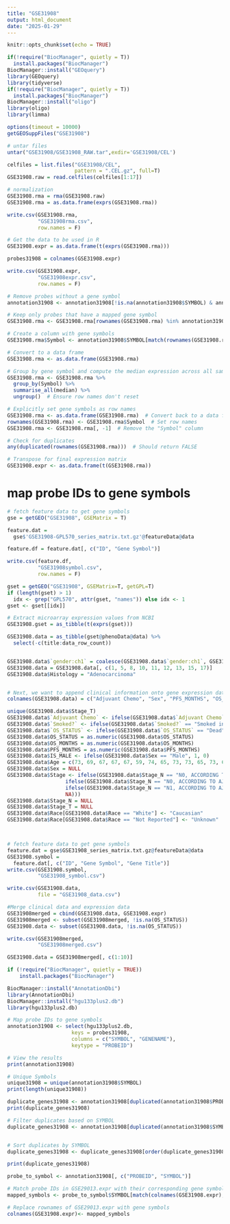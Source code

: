 ```yaml
---
title: "GSE31908"
output: html_document
date: "2025-01-29"
---
```


```r
knitr::opts_chunk$set(echo = TRUE)
```

```r
if(!require("BiocManager", quietly = T))
  install.packages("BiocManager")
BiocManager::install("GEOquery")
library(GEOquery)
library(tidyverse)
if(!require("BiocManager", quietly = T))
  install.packages("BiocManager")
BiocManager::install("oligo")
library(oligo)
library(limma)
```

```r
options(timeout = 10000)
getGEOSuppFiles("GSE31908")

# untar files
untar("GSE31908/GSE31908_RAW.tar",exdir='GSE31908/CEL')

celfiles = list.files("GSE31908/CEL",
                      pattern = ".CEL.gz", full=T)
GSE31908.raw = read.celfiles(celfiles[1:17])

# normalization 
GSE31908.rma = rma(GSE31908.raw)
GSE31908.rma = as.data.frame(exprs(GSE31908.rma))

write.csv(GSE31908.rma, 
          "GSE31908rma.csv",
          row.names = F)

# Get the data to be used in R
GSE31908.expr = as.data.frame(t(exprs(GSE31908.rma)))

probes31908 = colnames(GSE31908.expr)

write.csv(GSE31908.expr, 
          "GSE31908expr.csv",
          row.names = F)

```

```r
# Remove probes without a gene symbol
annotation31908 <- annotation31908[!is.na(annotation31908$SYMBOL) & annotation31908$SYMBOL != "", ]

# Keep only probes that have a mapped gene symbol
GSE31908.rma <- GSE31908.rma[rownames(GSE31908.rma) %in% annotation31908$PROBEID, ]

# Create a column with gene symbols
GSE31908.rma$Symbol <- annotation31908$SYMBOL[match(rownames(GSE31908.rma), annotation31908$PROBEID)]

# Convert to a data frame
GSE31908.rma <- as.data.frame(GSE31908.rma)

# Group by gene symbol and compute the median expression across all samples
GSE31908.rma <- GSE31908.rma %>%
  group_by(Symbol) %>%
  summarise_all(median) %>%
  ungroup()  # Ensure row names don't reset

# Explicitly set gene symbols as row names
GSE31908.rma <- as.data.frame(GSE31908.rma)  # Convert back to a data frame
rownames(GSE31908.rma) <- GSE31908.rma$Symbol  # Set row names
GSE31908.rma <- GSE31908.rma[, -1]  # Remove the "Symbol" column

# Check for duplicates
any(duplicated(rownames(GSE31908.rma)))  # Should return FALSE

# Transpose for final expression matrix
GSE31908.expr <- as.data.frame(t(GSE31908.rma))
```

# map probe IDs to gene symbols
```r
# fetch feature data to get gene symbols
gse = getGEO("GSE31908", GSEMatrix = T)

feature.dat = 
  gse$'GSE31908-GPL570_series_matrix.txt.gz'@featureData@data

feature.df = feature.dat[, c("ID", "Gene Symbol")]

write.csv(feature.df, 
          "GSE31908symbol.csv", 
          row.names = F)

gset = getGEO("GSE31908", GSEMatrix=T, getGPL=T)
if (length(gset) > 1) 
  idx <- grep("GPL570", attr(gset, "names")) else idx <- 1
gset <- gset[[idx]]

# Extract microarray expression values from NCBI
GSE31908.gset = as_tibble(t(exprs(gset)))

GSE31908.data = as_tibble(gset@phenoData@data) %>%
  select(-c(title:data_row_count))


GSE31908.data$`gender:ch1` = coalesce(GSE31908.data$`gender:ch1`, GSE31908.data$`Sex:ch1`)
GSE31908.data = GSE31908.data[, c(1, 5, 8, 10, 11, 12, 13, 15, 17)]
GSE31908.data$Histology = "Adenocarcinoma"


# Next, we want to append clinical information onto gene expression data
colnames(GSE31908.data) = c("Adjuvant Chemo", "Sex", "PFS_MONTHS", "OS_MONTHS", "Stage_N", "Stage_T","Race", "Smoked?", "OS_STATUS", "Histology")

unique(GSE31908.data$Stage_T)
GSE31908.data$`Adjuvant Chemo` <- ifelse(GSE31908.data$`Adjuvant Chemo` == "Yes", 1, 0)
GSE31908.data$`Smoked?` <- ifelse(GSE31908.data$`Smoked?` == "Smoked in the past", "Yes", "No")
GSE31908.data$`OS_STATUS` <- ifelse(GSE31908.data$`OS_STATUS` == "Dead", 1, 0)
GSE31908.data$OS_STATUS = as.numeric(GSE31908.data$OS_STATUS)
GSE31908.data$OS_MONTHS = as.numeric(GSE31908.data$OS_MONTHS)
GSE31908.data$PFS_MONTHS = as.numeric(GSE31908.data$PFS_MONTHS)
GSE31908.data$IS_MALE <- ifelse(GSE31908.data$Sex == "Male", 1, 0)
GSE31908.data$Age = c(73, 69, 67, 67, 67, 59, 74, 65, 73, 73, 65, 73, 65, 69, 62, 67, NA)
GSE31908.data$Sex = NULL
GSE31908.data$Stage <- ifelse(GSE31908.data$Stage_N == "N0, ACCORDING TO AJCC CRITERIA" & GSE31908.data$Stage_T == "T1, ACCORDING TO AJCC CRITERIA", "IA",
                   ifelse(GSE31908.data$Stage_N == "N0, ACCORDING TO AJCC CRITERIA" & GSE31908.data$Stage_T == "T2, ACCORDING TO AJCC CRITERIA", "IB",
                   ifelse(GSE31908.data$Stage_N == "N1, ACCORDING TO AJCC CRITERIA" & GSE31908.data$Stage_T == "T2, ACCORDING TO AJCC CRITERIA", "II",
                   NA)))
GSE31908.data$Stage_N = NULL
GSE31908.data$Stage_T = NULL
GSE31908.data$Race[GSE31908.data$Race == "White"] <- "Caucasian"
GSE31908.data$Race[GSE31908.data$Race == "Not Reported"] <- "Unknown"



# fetch feature data to get gene symbols
feature.dat = gse$GSE31908_series_matrix.txt.gz@featureData@data 
GSE31908.symbol = 
  feature.dat[, c("ID", "Gene Symbol", "Gene Title")]
write.csv(GSE31908.symbol, 
          "GSE31908_symbol.csv")

write.csv(GSE31908.data, 
          file = "GSE31908_data.csv")
```


```r
#Merge clinical data and expression data
GSE31908merged = cbind(GSE31908.data, GSE31908.expr)
GSE31908merged <- subset(GSE31908merged, !is.na(OS_STATUS))
GSE31908.data <- subset(GSE31908.data, !is.na(OS_STATUS))

write.csv(GSE31908merged, 
          "GSE31908merged.csv")

GSE31908.data = GSE31908merged[, c(1:10)]

``` 

```r
if (!require("BiocManager", quietly = TRUE))
    install.packages("BiocManager")

BiocManager::install("AnnotationDbi")
library(AnnotationDbi)
BiocManager::install("hgu133plus2.db")
library(hgu133plus2.db)

# Map probe IDs to gene symbols
annotation31908 <- select(hgu133plus2.db,
                     keys = probes31908,
                     columns = c("SYMBOL", "GENENAME"),
                     keytype = "PROBEID")

# View the results
print(annotation31908)

# Unique Symbols
unique31908 = unique(annotation31908$SYMBOL)
print(length(unique31908))

duplicate_genes31908 <- annotation31908[duplicated(annotation31908$PROBEID), ]
print(duplicate_genes31908)

# Filter duplicates based on SYMBOL
duplicate_genes31908 <- annotation31908[duplicated(annotation31908$SYMBOL) | duplicated(annotation31908$SYMBOL, fromLast = TRUE), ]


# Sort duplicates by SYMBOL
duplicate_genes31908 <- duplicate_genes31908[order(duplicate_genes31908$SYMBOL), ]

print(duplicate_genes31908)
```

```r
probe_to_symbol <- annotation31908[, c("PROBEID", "SYMBOL")]

# Match probe IDs in GSE29013.expr with their corresponding gene symbols
mapped_symbols <- probe_to_symbol$SYMBOL[match(colnames(GSE31908.expr), probe_to_symbol$PROBEID)]

# Replace rownames of GSE29013.expr with gene symbols
colnames(GSE31908.expr)<- mapped_symbols
```




